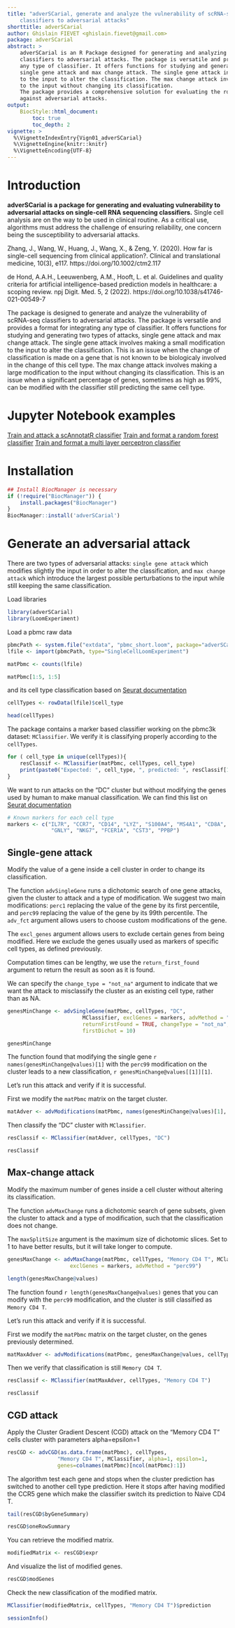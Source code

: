 ```yaml
---
title: "adverSCarial, generate and analyze the vulnerability of scRNA-seq
    classifiers to adversarial attacks"
shorttitle: adverSCarial
author: Ghislain FIEVET <ghislain.fievet@gmail.com>
package: adverSCarial
abstract: >
    adverSCarial is an R Package designed for generating and analyzing the vulnerability of scRNA-seq
    classifiers to adversarial attacks. The package is versatile and provides a format for integrating
    any type of classifier. It offers functions for studying and generating two types of attacks,
    single gene attack and max change attack. The single gene attack involves making a small modification
    to the input to alter the classification. The max change attack involves making a large modification
    to the input without changing its classification.
    The package provides a comprehensive solution for evaluating the robustness of scRNA-seq classifiers
    against adversarial attacks.
output:
    BiocStyle::html_document:
        toc: true
        toc_depth: 2
vignette: >
  %\VignetteIndexEntry{Vign01_adverSCarial}
  %\VignetteEngine{knitr::knitr}
  %\VignetteEncoding{UTF-8}
---
```


# Introduction
**adverSCarial is a package for generating and evaluating vulnerability to adversarial attacks on single-cell RNA sequencing classifiers.**
Single cell analysis are on the way to be used in clinical routine. As a critical use, algorithms must address the challenge of ensuring reliability, one concern being the susceptibility to adversarial attacks.


Zhang, J., Wang, W., Huang, J., Wang, X., & Zeng, Y. (2020). How far is single-cell sequencing from clinical application?. Clinical and translational medicine, 10(3), e117. https://doi.org/10.1002/ctm2.117

de Hond, A.A.H., Leeuwenberg, A.M., Hooft, L. et al. Guidelines and quality criteria for artificial intelligence-based prediction models in healthcare: a scoping review. npj Digit. Med. 5, 2 (2022). https://doi.org/10.1038/s41746-021-00549-7


The package is designed to generate and analyze the vulnerability of scRNA-seq classifiers to adversarial attacks. The package is versatile and provides a format for integrating
any type of classifier. It offers functions for studying and generating two types of attacks, single gene attack and max change attack.
The single gene attack involves making a small modification to the input to alter the classification. This is an issue when the change of classification is made on a gene that is not known to be biologicaly involved in the change of this cell type.
The max change attack involves making a large modification to the input without changing its classification. This is an issue when a significant percentage of genes, sometimes as high as 99%, can be modified with the classifier still predicting the same cell type.

# Jupyter Notebook examples
[Train and attack a scAnnotatR classifier](https://github.com/GhislainFievet/adverSCarial_article/blob/master/04_train_and_attack_scAnnotatR.ipynb)
[Train and format a random forest classifier](https://github.com/GhislainFievet/adverSCarial_article/blob/master/05_train_format_random_forest_classifier_scRF.ipynb)
[Train and format a multi layer perceptron classifier](https://github.com/GhislainFievet/adverSCarial_article/blob/master/06_train_format_classifier_scMLP.ipynb)


# Installation
```r
## Install BiocManager is necessary
if (!require("BiocManager")) {
    install.packages("BiocManager")
}
BiocManager::install('adverSCarial')
```

# Generate an adversarial attack

There are two types of adversarial attacks: `single gene attack` which modifies slightly the input in order to alter the classification, and `max change attack` which introduce the largest possible perturbations to the input while still keeping the same classification.

Load libraries

```r
library(adverSCarial)
library(LoomExperiment)
```

Load a pbmc raw data

```r
pbmcPath <- system.file("extdata", "pbmc_short.loom", package="adverSCarial")
lfile <- import(pbmcPath, type="SingleCellLoomExperiment")
```

```r
matPbmc <- counts(lfile)
```

```r
matPbmc[1:5, 1:5]
```


and its cell type classification based on [Seurat documentation](https://satijalab.org/seurat/articles/pbmc3k_tutorial.html)
```r
cellTypes <- rowData(lfile)$cell_type
```

```r
head(cellTypes)
```

The package contains a marker based classifier working on the pbmc3k dataset: `MClassifier`.
We verify it is classifying properly according to the `cellTypes`.

```r
for ( cell_type in unique(cellTypes)){
    resClassif <- MClassifier(matPbmc, cellTypes, cell_type)
    print(paste0("Expected: ", cell_type, ", predicted: ", resClassif[1]))
}
```

We want to run attacks on the "DC" cluster but without modifying the genes used by human to make manual classification. We can find this list on [Seurat documentation](https://satijalab.org/seurat/articles/pbmc3k_tutorial.html)

```r
# Known markers for each cell type
markers <- c("IL7R", "CCR7", "CD14", "LYZ", "S100A4", "MS4A1", "CD8A", "FCGR3A", "MS4A7",
              "GNLY", "NKG7", "FCER1A", "CST3", "PPBP")
```

## Single-gene attack

Modify the value of a gene inside a cell cluster in order to change its classification.

The function `advSingleGene` runs a dichotomic search of one gene attacks, given the cluster to attack and a type of modification. We suggest two main modifications: `perc1` replacing the value of the gene by its first percentile, and `perc99` replacing the value of the gene by its 99th percentile. The `adv_fct` argument allows users to choose custom modifications of the gene.

The `excl_genes` argument allows users to exclude certain genes from being modified. Here we exclude the genes usually used as markers of specific cell types, as defined previously.

Computation times can be lengthy, we use the `return_first_found` argument to return the result as soon as it is found.

We can specify the `change_type = "not_na"` argument to indicate that we want the attack to misclassify the cluster as an existing cell type, rather than as NA.

```r
genesMinChange <- advSingleGene(matPbmc, cellTypes, "DC",
                        MClassifier, exclGenes = markers, advMethod = "perc99",
                        returnFirstFound = TRUE, changeType = "not_na",
                        firstDichot = 10)
```
```r
genesMinChange
```

The function found that modifying the single gene `r names(genesMinChange@values)[1]` with the `perc99` modification on the cluster leads to a new classification, `r genesMinChange@values[[1]][1]`.

Let's run this attack and verify if it is successful.

First we modify the `matPbmc` matrix on the target cluster.

```r
matAdver <- advModifications(matPbmc, names(genesMinChange@values)[1], cellTypes, "DC")
```

Then classify the "DC" cluster with `MClassifier`.
```r
resClassif <- MClassifier(matAdver, cellTypes, "DC")
```
```r
resClassif
```

## Max-change attack

Modify the maximum number of genes inside a cell cluster without altering its classification.

The function `advMaxChange` runs a dichotomic search of gene subsets, given the cluster to attack and a type of modification, such that the classification does not change.

The `maxSplitSize` argument is the maximum size of dichotomic slices. Set to 1 to have better results, but it will take longer to compute.

```r
genesMaxChange <- advMaxChange(matPbmc, cellTypes, "Memory CD4 T", MClassifier,
                    exclGenes = markers, advMethod = "perc99")
```
```r
length(genesMaxChange@values)
```


The function found `r length(genesMaxChange@values)` genes that you can modify with the `perc99` modification, and the cluster is still classified as `Memory CD4 T`.

Let's run this attack and verify if it is successful.

First we modify the `matPbmc` matrix on the target cluster, on the genes previously determined.

```r
matMaxAdver <- advModifications(matPbmc, genesMaxChange@values, cellTypes, "Memory CD4 T")
```

Then we verify that classification is still `Memory CD4 T`.
```r
resClassif <- MClassifier(matMaxAdver, cellTypes, "Memory CD4 T")
```
```r
resClassif
```


## CGD attack

Apply the Cluster Gradient Descent (CGD) attack on the "Memory CD4 T" cells cluster with parameters alpha=epsilon=1

```r
resCGD <- advCGD(as.data.frame(matPbmc), cellTypes,
                "Memory CD4 T", MClassifier, alpha=1, epsilon=1,
                genes=colnames(matPbmc)[ncol(matPbmc):1])
```

The algorithm test each gene and stops when the cluster prediction has switched
to another cell type prediction. Here it stops after having modified the CCR5 gene which make the classifier switch its prediction to Naive CD4 T.

```r
tail(resCGD$byGeneSummary)
```
```r
resCGD$oneRowSummary
```
You can retrieve the modified matrix.

```r
modifiedMatrix <- resCGD$expr
```

And visualize the list of modified genes.

```r
resCGD$modGenes
```

Check the new classification of the modified matrix.

```r
MClassifier(modifiedMatrix, cellTypes, "Memory CD4 T")$prediction
```

```r
sessionInfo()
```
